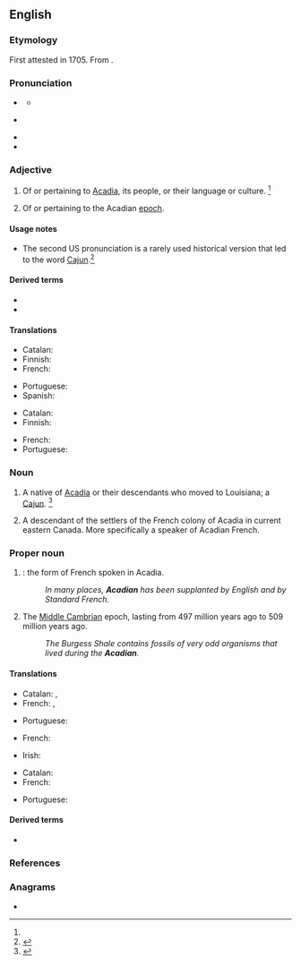 ==English==

===Etymology===
First attested in 1705. From {{suffix|en|Acadia|n|t2=one that is}}.

===Pronunciation===
* {{a|RP}} {{IPA|en|/əˈkeɪ.di.n̩/}}
** {{audio|en|LL-Q1860 (eng)-Vealhurl-Akkadian.wav|Audio (UK)}}
* {{a|US}} {{IPA|en|/əˈkeɪ.di.n̩/|/əˈkeɪ.dʒn̩/}}
* {{homophones|en|Akkadian}}
* {{rhymes|en|eɪdiən|s=4}}

===Adjective===
{{en-adj}}

# Of or pertaining to [[Acadia]], its people, or their language or culture. {{defdate|First attested in the early 19th century.}}<ref name=SOED/>
# {{lb|en|geology}} Of or pertaining to the Acadian [[epoch]].

====Usage notes====
* The second US pronunciation is a rarely used historical version that led to the word [[Cajun]].<ref name=WI3>{{R:MW3 1976}}</ref>

====Derived terms====
* {{l|en|Acadian French}}
* {{l|en|Acadian owl}}

====Translations====
{{trans-top|of or pertaining to Acadia}}
* Catalan: {{t|ca|acadià}}
* Finnish: {{t|fi|[[Acadia|acadia]][[-lainen|lainen]]}}
* French: {{t+|fr|acadien}}
{{trans-mid}}
* Portuguese: {{t|pt|acádio|m}}
* Spanish: {{t+|es|acadio}}
{{trans-bottom}}

{{trans-top|of or pertaining to the Acadian epoch}}
* Catalan: {{t|ca|acadià}}
* Finnish: {{t|fi|keskikambrilainen}}
{{trans-mid}}
* French: {{t+|fr|acadien}}
* Portuguese: {{t|pt|acádio|m}}
{{trans-bottom}}

===Noun===
{{en-noun}}

# A native of [[Acadia]] or their descendants who moved to Louisiana; a [[Cajun]]. {{defdate|First attested in the early 18th century.}}<ref name=SOED>{{R:SOED5}}</ref>
# {{lb|en|Canada}} A descendant of the settlers of the French colony of Acadia in current eastern Canada.  More specifically a speaker of Acadian French.

===Proper noun===
{{en-proper noun}}

# {{lb|en|rare}} {{ellipsis of|en|Acadian French}}: the form of French spoken in Acadia.
#: ''In many places, '''Acadian''' has been supplanted by English and by Standard French.''
# {{lb|en|geology}} The [[Middle Cambrian]] epoch, lasting from 497 million years ago to 509 million years ago.
#: ''The Burgess Shale contains fossils of very odd organisms that lived during the '''Acadian'''.''

====Translations====
{{trans-top|Of or pertaining to Acadia}}
* Catalan: {{t|ca|acadià|m}}, {{t|ca|acadiana|f}}
* French: {{t+|fr|Acadien|m}}, {{t+|fr|Acadienne|f}}
{{trans-mid}}
* Portuguese: {{t|pt|acádio}}
{{trans-bottom}}

{{trans-top|Acadian French}}
* French: {{t+|fr|Acadien|m}}
{{trans-mid}}
* Irish: {{t|ga|Acaidis|f}}
{{trans-bottom}}

{{trans-top|Acadian epoch}}
* Catalan: {{t|ca|acadià|m}}
* French: {{t+|fr|Acadien|m}}
{{trans-mid}}
* Portuguese: {{t|pt|acádio}}
{{trans-bottom}}

====Derived terms====
* {{l|en|Cajun}}

===References===
<references/>

===Anagrams===
* {{anagrams|en|a=aaacdin|Canadia}}